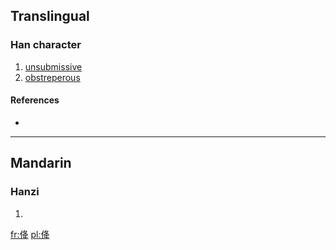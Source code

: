 ==Translingual==

===Han character===
{{Han char|rn=9|rad=人|as=06|sn=8|four=|canj=人竹水手 (OHEQ)}}

# [[unsubmissive]]
# [[obstreperous]]

====References====
* {{Han ref|kx=0100.100|dkj=00549|dj=0212.060|hdz=10151.050|uh=4F6D|ud=20333}}

----

==Mandarin==

===Hanzi===
{{cmn-hanzi|pin=[[xiáng]] ([[xiang2]])|wg=hsiang<sup>2</sup>}}

# {{defn|lang=cmn|sort=人06}}

[[fr:佭]]
[[pl:佭]]